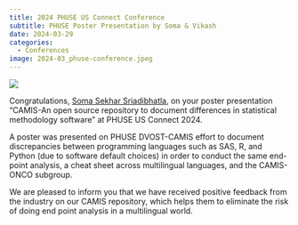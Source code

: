 ```yaml
---
title: 2024 PHUSE US Connect Conference
subtitle: PHUSE Poster Presentation by Soma & Vikash
date: 2024-03-29
categories:
  - Conferences
image: 2024-03_phuse-conference.jpeg
---
```


![](2024-03_phuse-conference.jpeg){fig-align="center" out-width="75%"}

Congratulations, [Soma Sekhar Sriadibhatla](https://www.linkedin.com/in/soma-sekhar-s-20381416a/), on your poster presentation "CAMIS-An open source repository to document differences in statistical methodology software" at PHUSE US Connect 2024.

A poster was presented on PHUSE DVOST-CAMIS effort to document discrepancies between programming languages such as SAS, R, and Python (due to software default choices) in order to conduct the same end-point analysis, a cheat sheet across multilingual languages, and the CAMIS-ONCO subgroup.

We are pleased to inform you that we have received positive feedback from the industry on our CAMIS repository, which helps them to eliminate the risk of doing end point analysis in a multilingual world.
